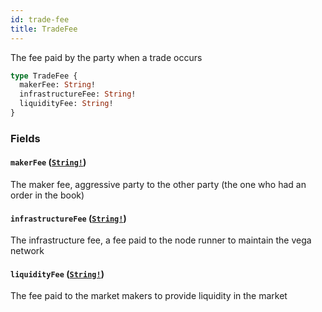 ```yaml
---
id: trade-fee
title: TradeFee
---
```


The fee paid by the party when a trade occurs

```graphql
type TradeFee {
  makerFee: String!
  infrastructureFee: String!
  liquidityFee: String!
}
```

### Fields

#### `makerFee` ([`String!`](/docs/graphql/scalars/string))

The maker fee, aggressive party to the other party (the one who had an order in the book)

#### `infrastructureFee` ([`String!`](/docs/graphql/scalars/string))

The infrastructure fee, a fee paid to the node runner to maintain the vega network

#### `liquidityFee` ([`String!`](/docs/graphql/scalars/string))

The fee paid to the market makers to provide liquidity in the market
